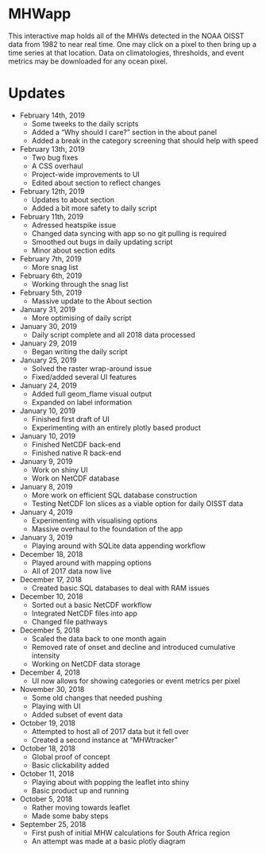 # MHWapp

This interactive map holds all of the MHWs detected in the NOAA OISST data from 1982 to near real time. One may click on a pixel to then bring up a time series at that location. Data on climatologies, thresholds, and event metrics may be downloaded for any ocean pixel.


# Updates

* February 14th, 2019
  * Some tweeks to the daily scripts
  * Added a "Why should I care?" section in the about panel
  * Added a break in the category screening that should help with speed
  
* February 13th, 2019
  * Two bug fixes
  * A CSS overhaul
  * Project-wide improvements to UI
  * Edited about section to reflect changes

* February 12th, 2019
  * Updates to about section
  * Added a bit more safety to daily script

* February 11th, 2019
  * Adressed heatspike issue
  * Changed data syncing with app so no git pulling is required
  * Smoothed out bugs in daily updating script
  * Minor about section edits
  
* February 7th, 2019
  * More snag list

* February 6th, 2019
  * Working through the snag list

* February 5th, 2019
  * Massive update to the About section

* January 31, 2019
  * More optimising of daily script

* January 30, 2019
  * Daily script complete and all 2018 data processed

* January 29, 2019
  * Began writing the daily script

* January 25, 2019
  * Solved the raster wrap-around issue
  * Fixed/added several UI features

* January 24, 2019
  * Added full geom_flame visual output
  * Expanded on label information

* January 10, 2019
  * Finished first draft of UI
  * Experimenting with an entirely plotly based product

* January 10, 2019
  * Finished NetCDF back-end
  * Finished native R back-end

* January 9, 2019
  * Work on shiny UI
  * Work on NetCDF database

* January 8, 2019
  * More work on efficient SQL database construction
  * Testing NetCDF lon slices as a viable option for daily OISST data

* January 4, 2019
  * Experimenting with visualising options
  * Massive overhaul to the foundation of the app

* January 3, 2019
  * Playing around with SQLite data appending workflow

* December 18, 2018
  * Played around with mapping options
  * All of 2017 data now live 

* December 17, 2018
  * Created basic SQL databases to deal with RAM issues

* December 10, 2018
  * Sorted out a basic NetCDF workflow
  * Integrated NetCDF files into app
  * Changed file pathways

* December 5, 2018
  * Scaled the data back to one month again
  * Removed rate of onset and decline and introduced cumulative intensity
  * Working on NetCDF data storage

* December 4, 2018
  * UI now allows for showing categories or event metrics per pixel

* November 30, 2018
  * Some old changes that needed pushing
  * Playing with UI
  * Added subset of event data

* October 19, 2018
  * Attempted to host all of 2017 data but it fell over
  * Created a second instance at "MHWtracker"

* October 18, 2018
  * Global proof of concept
  * Basic clickability added

* October 11, 2018
    * Playing about with popping the leaflet into shiny
    * Basic product up and running

* October 5, 2018
    * Rather moving towards leaflet
    * Made some baby steps
    
* September 25, 2018
    * First push of initial MHW calculations for South Africa region
    * An attempt was made at a basic plotly diagram